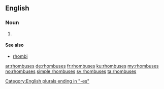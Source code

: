 ==English==

===Noun===
{{head|en|noun plural form}}

# {{plural of|rhombus|lang=en}}

====See also====
* [[rhombi]]

[[Category:English plurals ending in "-es"]]

[[ar:rhombuses]]
[[de:rhombuses]]
[[fr:rhombuses]]
[[ku:rhombuses]]
[[my:rhombuses]]
[[no:rhombuses]]
[[simple:rhombuses]]
[[sv:rhombuses]]
[[ta:rhombuses]]